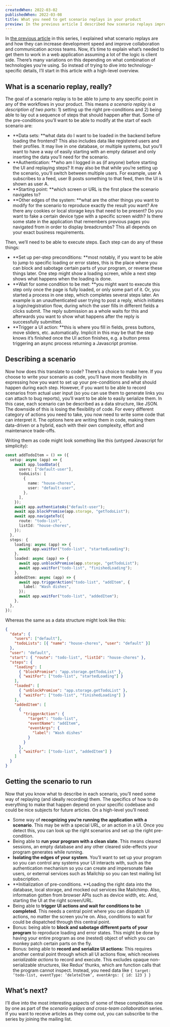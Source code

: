```yaml
---
createdWhen: 2022-03-02
publishedWhen: 2022-03-08
title: What you need to get scenario replays in your product
preview: In the previous article I described how scenario replays improve development and cross-team workflows. Now, we start to dive in how they work with a high-level overview of what they are and what they need to able to do.
---
```



In [the previous article](/blog/scenario-replays) in this series, I explained what scenario replays are and how they can increase development speed and improve collaboration and communication across teams. Now, it’s time to explain what’s needed to get them to work in a web application assuming a lot of the logic is client side. There’s many variations on this depending on what combination of technologies you’re using. So instead of trying to dive into technology-specific details, I’ll start in this article with a high-level overview.

## What is a scenario replay, really?

The goal of a scenario replay is to be able to jump to any specific point in any of the workflows in your product. This means _a scenario replay is a description of two parts_: 1) setting up the right pre-conditions and 2) being able to lay out a sequence of steps that should happen after that. Some of the pre-conditions you’ll want to be able to modify at the start of each scenario are:

- **Data sets: **what data do I want to be loaded in the backend before loading the frontend? This also includes data like registered users and their profiles. It may live in one database, or multiple systems, but you’ll want to have a way of easily starting with an empty dataset and only inserting the data you’ll need for the scenario.
- **Authentication: **who am I logged in as (if anyone) before starting the UI and replaying steps? It may also be that while you’re setting up the scenario, you’ll switch between multiple users. For example, user A subscribes to a feed, user B posts something to that feed, then the UI is shown as user A.
- **Starting point: **which screen or URL is the first place the scenario navigates to?
- **Other edges of the system: **what are the other things you want to modify for the scenario to reproduce exactly the result you want? Are there any cookies or local storage keys that need to be present? Do you want to fake a certain device type with a specific screen width? Is there some state in the application that remembers previous pages you navigated from in order to display breadcrumbs? This all depends on your exact business requirements.

Then, we’ll need to be able to execute steps. Each step can do any of these things:

- **Set up per-step preconditions: **most notably, if you want to be able to jump to specific loading or error states, this is the place where you can block and sabotage certain parts of your program, or reverse these things later. One step might show a loading screen, while a next step shows what happens when the loading is done.
- **Wait for some condition to be met: **you might want to execute this step only once the page is fully loaded, or only some part of it. Or, you started a process in one step, which completes several steps later. An example is an unauthenticated user trying to post a reply, which initiates a login/registration flow, during which the user fills in different fields a clicks submit. The reply submission as a whole waits for this and afterwards you want to show what happens after the reply is successfully submitted.
- **Trigger a UI action: **this is where you fill in fields, press buttons, move sliders, etc. automatically. Implicit in this may be that the step knows it’s finished once the UI action finishes, e.g. a button press triggering an async process returning a Javascript promise.

## Describing a scenario

Now how does this translate to code? There’s a choice to make here. If you choose to write your scenario as code, you’ll have more flexibility in expressing how you want to set up your pre-conditions and what should happen during each step. However, if you want to be able to record scenarios from actual user input (so you can use them to generate links you can attach to bug reports), you’ll want to be able to easily serialize them. In this case, each scenario can be described as a data structure, like JSON. The downside of this is losing the flexibility of code. For every different category of actions you need to take, you now need to write some code that can interpret it. The options here are writing them in code, making them data-driven or a hybrid, each with their own complexity, effort and maintenance trade-offs.

Writing them as code might look something like this (untyped Javascript for simplicity):

```ts
const addTodoItem = () => ({
  setup: async (app) => {
    await app.loadData({
      users: ["default-user"],
      todoLists: [
        {
          name: "house-chores",
          user: "default-user",
        },
      ],
    });
    await app.authentiateAs("default-user");
    await app.blockPromise(app.storage, "getTodoList");
    await app.navigateTo({
      route: "todo-list",
      listId: "house-chores",
    });
  },
  steps: {
    loading: async (app) => {
      await app.waitFor("todo-list", "startedLoading");
    },
    loaded: async (app) => {
      await app.unblockPromise(app.storage, "getTodoList");
      await app.waitFor("todo-list", "finishedLoading");
    },
    addedItem: async (app) => {
      await app.triggerAction("todo-list", "addItem", {
        label: "Wash dishes",
      });
      await app.waitFor("todo-list", "addedItem");
    },
  },
});
```

Whereas the same as a data structure might look like this:

```json
{
  "data": {
    "users": ["default"],
    "todoLists": [{ "name": "house-chores", "user": "default" }]
  },
  "user": "default",
  "start": { "route": "todo-list", "listId": "house-chores" },
  "steps": {
    "loading": [
      { "blockPromise": "app.storage.getTodoList" },
      { "waitFor": ["todo-list", "startedLoading"] }
    ],
    "loaded": [
      { "unblockPromise": "app.storage.getTodoList" },
      { "waitFor": ["todo-list", "finishedLoading"] }
    ],
    "addedItem": [
      {
        "triggerAction": {
          "target": "todo-list",
          "eventName": "addItem",
          "eventArgs": {
            "label": "Wash dishes"
          }
        }
      },
      { "waitFor": ["todo-list", "addedItem"] }
    ]
  }
}
```

## Getting the scenario to run

Now that you know what to describe in each scenario, you’ll need some way of replaying (and ideally recording) them. The specifics of how to do everything to make that happen depend on your specific codebase and could be nice subjects for future articles. On a high-level you’ll need:

- Some way of **recognizing you’re running the application with a scenario**. This may be with a special URL, or an action in a UI. Once you detect this, you can look up the right scenarios and set up the right pre-condition.
- Being able to **run your program with a clean slate**. This means cleared sessions, an empty database and any other cleared side-effects your program generates while running.
- **Isolating the edges of your system**. You’ll want to set up your program so you can control any systems your UI interacts with, such as the authentication mechanism so you can create and impersonate fake users, or external services such as Mailchip so you can test mailing list subscription.
- **Initialization of pre-conditions. **Loading the right data into the database, local storage, and mocked out services like Mailchimp. Also, information gotten from browser APIs such as device width, etc. And, starting the UI at the right screen/URL.
- Being able to **trigger UI actions and wait for conditions to be completed**. This needs a central point where you can dispatch UI actions, no matter the screen you’re on. Also, conditions to wait for could be dispatched through this central point.
- Bonus: being able to **block and sabotage different parts of your program** to reproduce loading and error states. This might be done by having your entire program as one (nested) object of which you can monkey patch certain parts on the fly.
- Bonus: being able to **record and serialize UI actions:** This requires another central point through which all UI actions flow, which receives _serializable actions_ to record and execute. This excludes opaque non-serializable structures, like Redux’ thunks, which are function calls that the program cannot inspect. Instead, you need data like `{ target: ‘todo-list, eventType: ‘deleteItem’, eventArgs: { id: 123 } }`

## What’s next?

I’ll dive into the most interesting aspects of some of these complexities one by one as part of the _scenario replays and cross-team collaboration_ series. If you want to receive articles as they come out, you can <NewsletterLink>subscribe to the series by joining the mailing list</NewsletterLink>.

<ScenarioReplaysFollowUps current="/blog/scenario-replays-requirements" />
